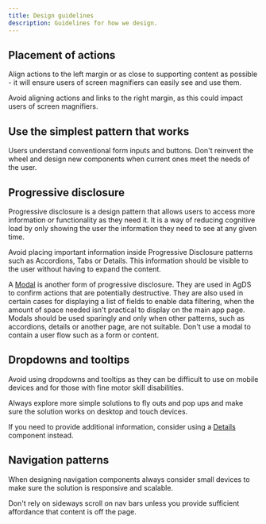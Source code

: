 ```yaml
---
title: Design guidelines
description: Guidelines for how we design.
---
```


## Placement of actions

Align actions to the left margin or as close to supporting content as possible - it will ensure users of screen magnifiers can easily see and use them.

Avoid aligning actions and links to the right margin, as this could impact users of screen magnifiers.

## Use the simplest pattern that works

Users understand conventional form inputs and buttons. Don't reinvent the wheel and design new components when current ones meet the needs of the user.

## Progressive disclosure

Progressive disclosure is a design pattern that allows users to access more information or functionality as they need it. It is a way of reducing cognitive load by only showing the user the information they need to see at any given time.

Avoid placing important information inside Progressive Disclosure patterns such as Accordions, Tabs or Details. This information should be visible to the user without having to expand the content.

A [Modal](/components/modal) is another form of progressive disclosure. They are used in AgDS to confirm actions that are potentially destructive. They are also used in certain cases for displaying a list of fields to enable data filtering, when the amount of space needed isn't practical to display on the main app page. Modals should be used sparingly and only when other patterns, such as accordions, details or another page, are not suitable. Don't use a modal to contain a user flow such as a form or content.

## Dropdowns and tooltips

Avoid using dropdowns and tooltips as they can be difficult to use on mobile devices and for those with fine motor skill disabilities.

Always explore more simple solutions to fly outs and pop ups and make sure the solution works on desktop and touch devices.

If you need to provide additional information, consider using a [Details](/components/details) component instead.

## Navigation patterns

When designing navigation components always consider small devices to make sure the solution is responsive and scalable.

Don't rely on sideways scroll on nav bars unless you provide sufficient affordance that content is off the page.
